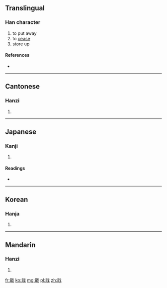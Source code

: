 ==Translingual==

===Han character===
{{Han char|rn=62|rad=戈|as=09|sn=13|four=6315<sub>0</sub>|canj=口十戈 (RJI), X口十戈 (XRJI)}}

# to put away
# to [[cease]]
# store up

====References====
* {{Han ref|kx=0413.180|dkj=11617|dj=0756.120|hdz=21408.180|uh=6222|ud=25122|bh=B761|bd=46945}}

----

==Cantonese==

===Hanzi===
{{yue-hanzi|jyut=|y=chap1}}

# {{defn|Cantonese|sort=戈09}}

----

==Japanese==

===Kanji===
{{ja-kanji|grade=|rs=戈09}}

# {{defn|Japanese|sort=戈09}}

====Readings====
* {{ja-readings|on=[[しゅう]] (shū)|kun=[[おさめる]] (osameru)}}

----

==Korean==

===Hanja===
{{ko-hanja|hangeul=집|eumhun=|rv=jip|mr=chip|y=cip}}

# {{defn|Korean|sort=戈09}}

----

==Mandarin==

===Hanzi===
{{cmn-hanzi|pin=[[jí]] ([[ji2]])|wg=chi<sup>2</sup>}}

# {{defn|Mandarin|sort=戈09}}

[[fr:戢]]
[[ko:戢]]
[[mg:戢]]
[[pl:戢]]
[[zh:戢]]